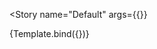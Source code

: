 

<Meta
  title="Components/Containers/Card and list tiles"
  decorators={decorators}
/>


<Story
  name="Default"
  args={{}}
>
  {Template.bind({})}
</Story>
